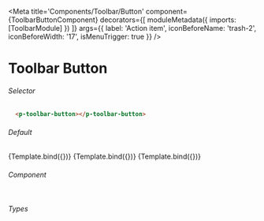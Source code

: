 
<Meta title='Components/Toolbar/Button'
  component={ToolbarButtonComponent}
  decorators={[
    moduleMetadata({
      imports: [ToolbarModule]
    })
  ]}
  args={{
    label: 'Action item',
    iconBeforeName: 'trash-2',
    iconBeforeWidth: '17',
    isMenuTrigger: true
  }}
/>


# Toolbar Button

###### Selector
```html
  <p-toolbar-button></p-toolbar-button>
```

###### Default
<Canvas>
  <Story name="Toolbar Button"
    args={{
      isMenuTrigger: false
    }}>
    {Template.bind({})}
  </Story>
   <Story name="Menu Trigger"
    args={{
    }}>
    {Template.bind({})}
  </Story>
   <Story name="Toolbar Disabled"
    args={{
      disabled: true
    }}>
    {Template.bind({})}
  </Story>
</Canvas>

###### Component
```ts

```

###### Types
```ts

```
